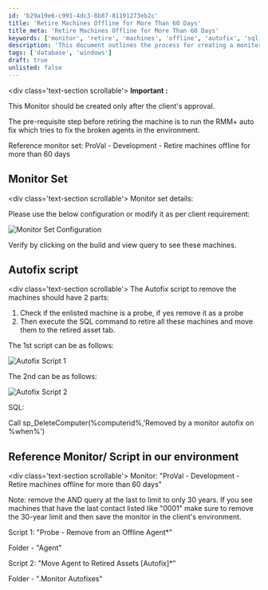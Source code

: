 ```yaml
---
id: 'b29a19e6-c991-4dc3-8b87-81191273eb2c'
title: 'Retire Machines Offline for More Than 60 Days'
title_meta: 'Retire Machines Offline for More Than 60 Days'
keywords: ['monitor', 'retire', 'machines', 'offline', 'autofix', 'sql']
description: 'This document outlines the process for creating a monitor to retire machines that have been offline for more than 60 days, including necessary prerequisites, configurations, and autofix scripts to ensure proper removal of agents from the environment.'
tags: ['database', 'windows']
draft: true
unlisted: false
---
```

\<div class='text-section scrollable'>
**Important :**

This Monitor should be created only after the client's approval.

The pre-requisite step before retiring the machine is to run the RMM+ auto fix which tries to fix the broken agents in the environment.

Reference monitor set: ProVal - Development - Retire machines offline for more than 60 days


## Monitor Set

\<div class='text-section scrollable'>
Monitor set details:

Please use the below configuration or modify it as per client requirement:

![Monitor Set Configuration](../../static/img/Retire-Machines-offline-for-more-than-60-days/image_1.png)

Verify by clicking on the build and view query to see these machines.


## Autofix script

\<div class='text-section scrollable'>
The Autofix script to remove the machines should have 2 parts:

1. Check if the enlisted machine is a probe, if yes remove it as a probe
2. Then execute the SQL command to retire all these machines and move them to the retired asset tab.

The 1st script can be as follows:

![Autofix Script 1](../../static/img/Retire-Machines-offline-for-more-than-60-days/image_2.png)

The 2nd can be as follows:

![Autofix Script 2](../../static/img/Retire-Machines-offline-for-more-than-60-days/image_3.png)

SQL:

Call sp_DeleteComputer(%computerid%,'Removed by a monitor autofix on %when%')


## Reference Monitor/ Script in our environment

\<div class='text-section scrollable'>
Monitor: "ProVal - Development - Retire machines offline for more than 60 days"

Note: remove the AND query at the last to limit to only 30 years. If you see machines that have the last contact listed like "0001" make sure to remove the 30-year limit and then save the monitor in the client's environment.

Script 1: "Probe - Remove from an Offline Agent*"

Folder - "Agent"

Script 2: "Move Agent to Retired Assets [Autofix]*"

Folder - ".Monitor Autofixes"














